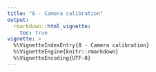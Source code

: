 ```yaml
---
title: "8 - Camera calibration"
output: 
  rmarkdown::html_vignette:
    toc: true
vignette: >
  %\VignetteIndexEntry{8 - Camera calibration}
  %\VignetteEngine{knitr::rmarkdown}
  %\VignetteEncoding{UTF-8}
---
```



